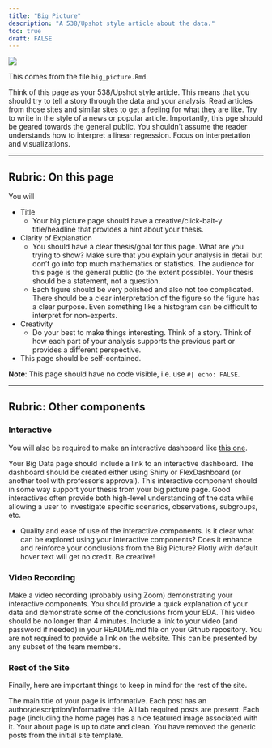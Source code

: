 ```yaml
---
title: "Big Picture"
description: "A 538/Upshot style article about the data."
toc: true
draft: FALSE
---
```


![](images/The_Big_Picture_2.jpeg)

This comes from the file `big_picture.Rmd`.

Think of this page as your 538/Upshot style article. This means that you should try to tell a story through the data and your analysis. Read articles from those sites and similar sites to get a feeling for what they are like. Try to write in the style of a news or popular article. Importantly, this pge should be geared towards the general public. You shouldn't assume the reader understands how to interpret a linear regression. Focus on interpretation and visualizations.

---

## Rubric: On this page

You will

* Title
  * Your big picture page should have a creative/click-bait-y title/headline that provides a hint about your thesis.
* Clarity of Explanation
  * You should have a clear thesis/goal for this page. What are you trying to show? Make sure that you explain your analysis in detail but don't go into top much mathematics or statistics. The audience for this page is the general public (to the extent possible). Your thesis should be a statement, not a question.
  * Each figure should be very polished and also not too complicated. There should be a clear interpretation of the figure so the figure has a clear purpose. Even something like a histogram can be difficult to interpret for non-experts.
* Creativity
  * Do your best to make things interesting. Think of a story. Think of how each part of your analysis supports the previous part or provides a different perspective.
* This page should be self-contained.
  
**Note**: This page should have no code visible, i.e. use `#| echo: FALSE`.  

---

## Rubric: Other components

### Interactive

You will also be required to make an interactive dashboard like [this one](/flex/flex.html).

Your Big Data page should include a link to an interactive dashboard. The dashboard should be created either using Shiny or FlexDashboard (or another tool with professor's approval). This interactive component should in some way support your thesis from your big picture page. Good interactives often provide both high-level understanding of the data while allowing a user to investigate specific scenarios, observations, subgroups, etc.

* Quality and ease of use of the interactive components.
Is it clear what can be explored using your interactive components?
Does it enhance and reinforce your conclusions from the Big Picture?
Plotly with default hover text will get no credit. Be creative!


### Video Recording

Make a video recording (probably using Zoom) demonstrating your interactive components.
You should provide a quick explanation of your data and demonstrate some of the conclusions from your EDA.
This video should be no longer than 4 minutes.
Include a link to your video (and password if needed) in your README.md file on your Github repository. You are not required to provide a link on the website.
This can be presented by any subset of the team members.


### Rest of the Site

Finally, here are important things to keep in mind for the rest of the site. 

The main title of your page is informative.
Each post has an author/description/informative title.
All lab required posts are present.
Each page (including the home page) has a nice featured image associated with it.
Your about page is up to date and clean.
You have removed the generic posts from the initial site template.
